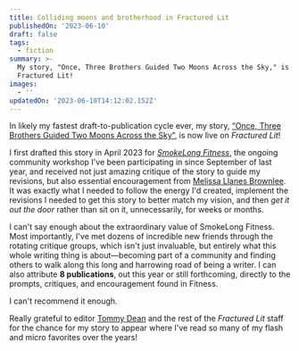 ```yaml
---
title: Colliding moons and brotherhood in Fractured Lit
publishedOn: '2023-06-10'
draft: false
tags:
  - fiction
summary: >-
  My story, "Once, Three Brothers Guided Two Moons Across the Sky," is live on
  Fractured Lit!
images:
  - ''
updatedOn: '2023-06-10T14:12:02.152Z'
---
```


In likely my fastest draft-to-publication cycle ever, my story, [&ldquo;Once, Three Brothers Guided Two Moons Across the
Sky&rdquo;](https://fracturedlit.com/once-three-brothers-guided-two-moons-across-the-sky/), is now live on *Fractured
Lit*!

I first drafted this story in April 2023 for [*SmokeLong
Fitness*](https://www.smokelong.com/smokelong-fitness-the-community-workshop/), the ongoing community workshop I've been
participating in since September of last year, and received not just amazing critique of the story to guide my
revisions, but also essential encouragement from [Melissa Llanes Brownlee](https://www.melissallanesbrownlee.com/). It
was exactly what I needed to follow the energy I'd created, implement the revisions I needed to get this story to better
match my vision, and then *get it out the door* rather than sit on it, unnecessarily, for weeks or months.

I can't say enough about the extraordinary value of SmokeLong Fitness. Most importantly, I've met dozens of incredible
new friends through the rotating critique groups, which isn't just invaluable, but entirely what this whole writing
thing is about&mdash;becoming part of a community and finding others to walk along this long and harrowing road of being
a writer. I can also attribute **8 publications**, out this year or still forthcoming, directly to the prompts,
critiques, and encouragement found in Fitness. 

I can't recommend it enough.

Really grateful to editor [Tommy Dean](https://tommydeanwriter.com/) and the rest of the *Fractured Lit* staff for the
chance for my story to appear where I've read so many of my flash and micro favorites over the years!

